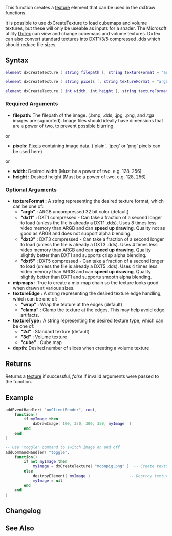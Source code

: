 {{Client function}}

This function creates a [[/texture.md|texture]] element that can be used in the dxDraw functions.

It is possible to use dxCreateTexture to load cubemaps and volume textures, but these will only be useable as inputs for a shader. The Microsoft utility [http://nightly.mtasa.com/files/shaders/DxTex.zip DxTex] can view and change cubemaps and volume textures. DxTex can also convert standard textures into DXT1/3/5 compressed .dds which should reduce file sizes.
==Syntax== 
<syntaxhighlight lang="lua">
element dxCreateTexture ( string filepath [, string textureFormat = "argb", bool mipmaps = true, string textureEdge = "wrap" ] )
</syntaxhighlight>
<syntaxhighlight lang="lua">
element dxCreateTexture ( string pixels [, string textureFormat = "argb", bool mipmaps = true, string textureEdge = "wrap" ] )
</syntaxhighlight>
<syntaxhighlight lang="lua">
element dxCreateTexture ( int width, int height [, string textureFormat = "argb", string textureEdge = "wrap", string textureType = "2d", int depth = 1 ] )
</syntaxhighlight> 
{{OOP||[[/Texture.md|DxTexture]]}}
===Required Arguments===
*'''filepath:''' The filepath of the image. (.bmp, .dds, .jpg, .png, and .tga images are supported). Image files should ideally have dimensions that are a power of two, to prevent possible blurring.
or
*'''pixels:''' [[/Texture_pixels.md|Pixels]] containing image data. ('plain', 'jpeg' or 'png' pixels can be used here)
or
*'''width:''' Desired width (Must be a power of two. e.g. 128, 256)
*'''height :''' Desired height (Must be a power of two. e.g. 128, 256)

===Optional Arguments===
{{OptionalArg}}
*'''textureFormat :''' A string representing the desired texture format, which can be one of:
**'''"argb"''' : ARGB uncompressed 32 bit color (default)
**'''"dxt1"''' : DXT1 compressed - Can take a fraction of a second longer to load (unless the file is already a DXT1 .dds). Uses 8 times less video memory than ARGB and can '''speed up drawing'''. Quality not as good as ARGB and does not support alpha blending.
**'''"dxt3"''' : DXT3 compressed - Can take a fraction of a second longer to load (unless the file is already a DXT3 .dds). Uses 4 times less video memory than ARGB and can '''speed up drawing'''. Quality slightly better than DXT1 and supports crisp alpha blending.
**'''"dxt5"''' : DXT5 compressed - Can take a fraction of a second longer to load (unless the file is already a DXT5 .dds). Uses 4 times less video memory than ARGB and can '''speed up drawing'''. Quality slightly better than DXT1 and supports smooth alpha blending.
*'''mipmaps :''' True to create a mip-map chain so the texture looks good when drawn at various sizes.
*'''textureEdge :''' A string representing the desired texture edge handling, which can be one of:
**'''"wrap"''' : Wrap the texture at the edges (default)
**'''"clamp"''' : Clamp the texture at the edges. This may help avoid edge artifacts.
*'''textureType :''' A string representing the desired texture type, which can be one of:
**'''"2d"''' : Standard texture (default)
**'''"3d"''' : Volume texture
**'''"cube"''' : Cube map
*'''depth:''' Desired number of slices when creating a volume texture

==Returns==
Returns a [[/texture.md|texture]] if successful, ''false'' if invalid arguments were passed to the function.

==Example== 
<syntaxhighlight lang="lua">
addEventHandler( "onClientRender", root,
    function()
        if myImage then
            dxDrawImage( 100, 350, 300, 350, myImage  )
        end
    end
)

-- Use 'toggle' command to switch image on and off
addCommandHandler( "toggle",
    function()
        if not myImage then
            myImage = dxCreateTexture( "moonpig.png" )  -- Create texture
        else        
            destroyElement( myImage )                 -- Destroy texture
            myImage = nil
        end
    end
)
</syntaxhighlight>

==Changelog==
{{ChangelogHeader}}
{{ChangelogItem|1.3.0-9.04021|Added textureType and depth argument}}
{{ChangelogItem|1.3.0-9.04035|Added textureEdge argument}}

==See Also==
{{Drawing_functions}}